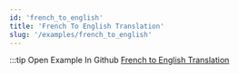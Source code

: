 ```yaml
---
id: 'french_to_english'
title: 'French To English Translation'
slug: '/examples/french_to_english'
---
```


<README />

:::tip Open Example In Github
[French to English Translation](https://github.com/facebookresearch/diffkt/tree/main/kotlin/examples/src/main/kotlin/examples/french)